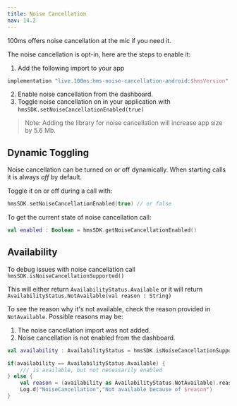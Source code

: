 ```yaml
---
title: Noise Cancellation
nav: 14.2
---
```


100ms offers noise cancellation at the mic if you need it.

The noise cancellation is opt-in, here are the steps to enable it:
1. Add the following import to your app 
```kotlin 
implementation "live.100ms:hms-noise-cancellation-android:$hmsVersion"
```
2. Enable noise cancellation from the dashboard.
3. Toggle noise cancellation on in your application with `hmsSDK.setNoiseCancellationEnabled(true)`

> Note: Adding the library for noise cancellation will increase app size by 5.6 Mb.

## Dynamic Toggling
Noise cancellation can be turned on or off dynamically. When starting calls it is always *off* by default.

Toggle it on or off during a call with:
```kotlin
hmsSDK.setNoiseCancellationEnabled(true) // or false
```

To get the current state of noise cancellation call:
```kotlin
val enabled : Boolean = hmsSDK.getNoiseCancellationEnabled()
```

## Availability
To debug issues with noise cancellation call `hmsSDK.isNoiseCancellationSupported()`

This will either return `AvailabilityStatus.Available` or it will return `AvailabilityStatus.NotAvailable(val reason : String)`

To see the reason why it's not available, check the reason provided in `NotAvailable`.
Possible reasons may be:
1. The noise cancellation import was not added.
2. Noise cancellation is not enabled from the dashboard.

```kotlin
val availability : AvailabilityStatus = hmsSDK.isNoiseCancellationSupported()

if(availability == AvailabilityStatus.Available) {
    /// is available, but not necessarily enabled
} else {
    val reason = (availability as AvailabilityStatus.NotAvailable).reason
    Log.d("NoiseCancellation","Not available because of $reason")
}

```

